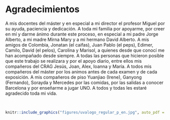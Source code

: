 # Agradecimientos {-}
\chaptermark{Acknowledgments}

\noindent
A mis docentes del máster y en especial a mi director el profesor Miguel por su ayuda, paciencia y dedicación. A toda mi familia por apoyarme, por creer en mí y darme ánimo durante este proceso, en especial a mi padre Jorge Alberto, a mi madre Mirna Mary y a mi hermano David Alberto. A mis amigos de Colombia, Jonatan (el caifas), Juan Pablo (el peps), Edimer, Camilo, David (el pelos), Carolina y Marisol, a quienes desde que conocí me han acompañado desde siempre. A todas las personas que hicieron posible que este trabajo se realizara y por el apoyo diario, entre ellos mis compañeros del CRAG Jesús, Joan, Alex, Ioanna y María. A todos mis compañeros del máster por los animos antes de cada examen y de cada exposición. A mis compañeros de piso Yuanjiao (Irene), Ganyong (Fernando), Sorayda y Mercedes por las comidas, por las salidas a conocer Barcelona y por enseñarme a jugar UNO. A todos y todas les estaré agradecido toda mi vida.

<br>

```r
knitr::include_graphics("figures/uvalogo_regular_p_en.jpg", auto_pdf = TRUE)
```

